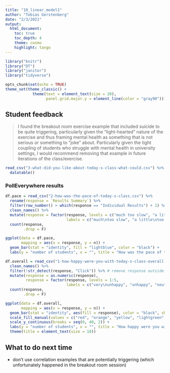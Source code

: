 ```yaml
---
title: "10_linear_model1"
author: "Tobias Gerstenberg"
date: "2/3/2021"
output: 
  html_document:
    toc: true
    toc_depth: 4
    theme: cosmo
    highlight: tango
---
```


```r
library("knitr")
library("DT")
library("janitor")
library("tidyverse")

opts_chunk$set(echo = TRUE)
theme_set(theme_classic() + 
            theme(text = element_text(size = 20),
                  panel.grid.major.y = element_line(color = "gray90")))
```

## Student feedback 

> I found the breakout room exercise example that included suicide to be quite triggering, particularly given the "light-hearted" nature of the exercise and thus framing mental health as something that is not serious or something to "joke" about. Particularly given the tight coupling of students who struggle with mental health in university settings, I would recommend removing that example in future iterations of the class/exercise.


```r
read_csv("3-what-did-you-like-about-today-s-class-what-could.csv") %>% 
  datatable()
```

### PollEverywhere results 

```r
df.pace = read_csv("2-how-was-the-pace-of-today-s-class.csv") %>% 
  rename(response = `Results Summary`) %>% 
  filter(row_number() > which(response == "Individual Results") + 1) %>% 
  clean_names() %>%  
  mutate(response = factor(response, levels = c("much too slow", "a little too slow", "just right", "a little too fast", "much too fast"),
                           labels = c("much\ntoo slow", "a little\ntoo slow", "just right", "a little\ntoo fast", "much\ntoo fast"))) %>% 
  count(response,
        .drop = F)

ggplot(data = df.pace,
       mapping = aes(x = response, y = n)) + 
  geom_bar(stat = "identity", fill = "lightblue", color = "black") +
  labs(y = "number of students", x = "", title = "How was the pace of today's class?")
```

```r
df.overall = read_csv("1-how-happy-were-you-with-today-s-class-overall.csv") %>% 
  clean_names() %>% 
  filter(!str_detect(response, "Click")) %>% # remove response outside of the click regions 
  mutate(response = as.numeric(response),
         response = factor(response, levels = 1:5,
                           labels = c("very\nunhappy", "unhappy", "neutral", "happy", "very\nhappy"))) %>% 
  count(response,
        .drop = F)

ggplot(data = df.overall,
       mapping = aes(x = response, y = n)) + 
  geom_bar(stat = "identity", aes(fill = response), color = "black", show.legend = F) +
  scale_fill_manual(values = c("red", "orange", "yellow", "lightgreen", "green")) +
  scale_y_continuous(breaks = seq(0, 40, 2)) + 
  labs(y = "number of students", x = "", title = "How happy were you with today's class overall?") +
  theme(title = element_text(size = 18))
```

## What to do next time

- don't use correlation examples that are potentially triggering (which unfortunately happened in the breakout room session)
